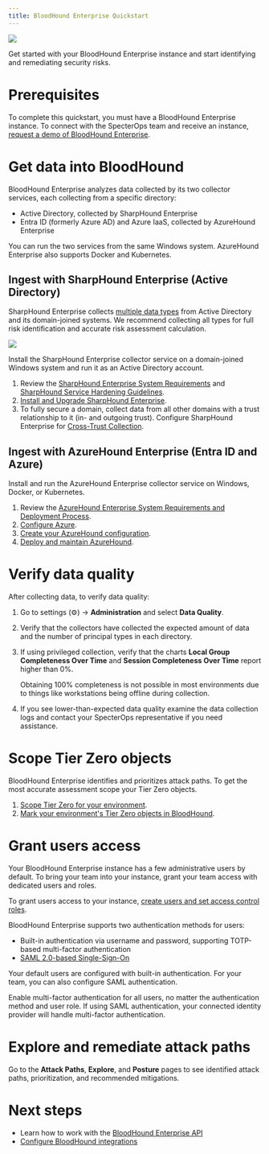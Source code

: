 ```yaml
---
title: BloodHound Enterprise Quickstart
---
```


<Frame>
   <img src="/assets/image-2-1-1.jpg"/>
</Frame>

Get started with your BloodHound Enterprise instance and start identifying and remediating security risks.

# Prerequisites

To complete this quickstart, you must have a BloodHound Enterprise instance. To connect with the SpecterOps team and receive an instance, [request a demo of BloodHound Enterprise](https://specterops.io/get-a-demo/).

# Get data into BloodHound

BloodHound Enterprise analyzes data collected by its two collector services, each collecting from a specific directory:

* Active Directory, collected by SharpHound Enterprise
* Entra ID (formerly Azure AD) and Azure IaaS, collected by AzureHound Enterprise

You can run the two services from the same Windows system. AzureHound Enterprise also supports Docker and Kubernetes.

## Ingest with SharpHound Enterprise (Active Directory)

SharpHound Enterprise collects [multiple data types](../articles/SharpHound-Enterprise-Data-Collection-and-Permissions) from Active Directory and its domain-joined systems. We recommend collecting all types for full risk identification and accurate risk assessment calculation.

<Frame>
  <img src="/assets/30567820642459.png"/>
</Frame>

Install the SharpHound Enterprise collector service on a domain-joined Windows system and run it as an Active Directory account.

  1. Review the [SharpHound Enterprise System Requirements](../articles/SharpHound-Enterprise-System-Requirements-and-Deployment-Process) and [SharpHound Service Hardening Guidelines](../articles/SharpHound-Enterprise-Service-Hardening).
  2. [Install and Upgrade SharpHound Enterprise](../articles/Install-and-Upgrade-SharpHound-Enterprise).
  3. To fully secure a domain, collect data from all other domains with a trust relationship to it (in- and outgoing trust). Configure SharpHound Enterprise for [Cross-Trust Collection](../articles/SharpHound-Enterprise-Cross-Trust-Collection).

## Ingest with AzureHound Enterprise (Entra ID and Azure)

Install and run the AzureHound Enterprise collector service on Windows, Docker, or Kubernetes.

  1. Review the [AzureHound Enterprise System Requirements and Deployment Process](../articles/AzureHound-Enterprise-System-Requirements-and-Deployment-Process).
  2. [Configure Azure](../articles/AzureHound-Enterprise-Azure-Configuration).
  3. [Create your AzureHound configuration](../articles/Create-an-AzureHound-Configuration).
  4. [Deploy and maintain AzureHound](../articles/Install-and-Upgrade-AzureHound-Windows-Docker-or-Kubernetes).

# Verify data quality

After collecting data, to verify data quality:

  1. Go to settings (⚙️) → **Administration** and select **Data Quality**.
  2. Verify that the collectors have collected the expected amount of data and the number of principal types in each directory.
  3. If using privileged collection, verify that the charts **Local Group Completeness Over Time** and **Session Completeness Over Time** report higher than 0%.

      Obtaining 100% completeness is not possible in most environments due to things like workstations being offline during collection.

  4. If you see lower-than-expected data quality examine the data collection logs and contact your SpecterOps representative if you need assistance.

# Scope Tier Zero objects

BloodHound Enterprise identifies and prioritizes attack paths. To get the most accurate assessment scope your Tier Zero objects.

  1. [Scope Tier Zero for your environment](../articles/Tier-Zero-Members-and-Modification).
  2. [Mark your environment's Tier Zero objects in BloodHound](../articles/Modifying-Tier-Zero).

# Grant users access

Your BloodHound Enterprise instance has a few administrative users by default. To bring your team into your instance, grant your team access with dedicated users and roles.

To grant users access to your instance, [create users and set access control roles](../articles/Administering-users-and-roles).

BloodHound Enterprise supports two authentication methods for users:

* Built-in authentication via username and password, supporting TOTP-based multi-factor authentication
* [SAML 2.0-based Single-Sign-On](../articles/SAML-in-BloodHound)

Your default users are configured with built-in authentication. For your team, you can also configure SAML authentication.

<Tip>Enable multi-factor authentication for all users, no matter the authentication method and user role. If using SAML authentication, your connected identity provider will handle multi-factor authentication.</Tip>

# Explore and remediate attack paths

Go to the **Attack Paths**, **Explore**, and **Posture** pages to see identified attack paths, prioritization, and recommended mitigations.

# Next steps

* Learn how to work with the [BloodHound Enterprise API](../articles/Working-with-the-BloodHound-API)
* [Configure BloodHound integrations](../articles/Overview-of-BloodHound-Integrations)
